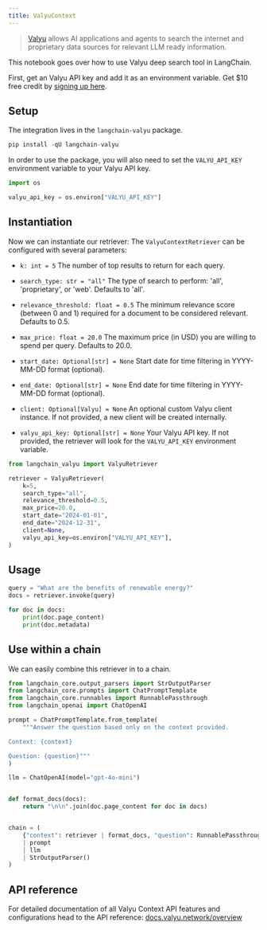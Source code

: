 ```yaml
---
title: ValyuContext
---
```


>[Valyu](https://www.valyu.network/) allows AI applications and agents to search the internet and proprietary data sources for relevant LLM ready information.

This notebook goes over how to use Valyu deep search tool in LangChain.

First, get an Valyu API key and add it as an environment variable. Get $10 free credit  by [signing up here](https://platform.valyu.network/).

## Setup

The integration lives in the `langchain-valyu` package.

```python
pip install -qU langchain-valyu
```

In order to use the package, you will also need to set the `VALYU_API_KEY` environment variable to your Valyu API key.

```python
import os

valyu_api_key = os.environ["VALYU_API_KEY"]
```

## Instantiation

Now we can instantiate our retriever:
The `ValyuContextRetriever` can be configured with several parameters:

- `k: int = 5`
  The number of top results to return for each query.

- `search_type: str = "all"`
  The type of search to perform: 'all', 'proprietary', or 'web'. Defaults to 'all'.

- `relevance_threshold: float = 0.5`
  The minimum relevance score (between 0 and 1) required for a document to be considered relevant. Defaults to 0.5.

- `max_price: float = 20.0`
  The maximum price (in USD) you are willing to spend per query. Defaults to 20.0.

- `start_date: Optional[str] = None`
  Start date for time filtering in YYYY-MM-DD format (optional).

- `end_date: Optional[str] = None`
  End date for time filtering in YYYY-MM-DD format (optional).

- `client: Optional[Valyu] = None`
  An optional custom Valyu client instance. If not provided, a new client will be created internally.

- `valyu_api_key: Optional[str] = None`
  Your Valyu API key. If not provided, the retriever will look for the `VALYU_API_KEY` environment variable.

```python
from langchain_valyu import ValyuRetriever

retriever = ValyuRetriever(
    k=5,
    search_type="all",
    relevance_threshold=0.5,
    max_price=20.0,
    start_date="2024-01-01",
    end_date="2024-12-31",
    client=None,
    valyu_api_key=os.environ["VALYU_API_KEY"],
)
```

## Usage

```python
query = "What are the benefits of renewable energy?"
docs = retriever.invoke(query)

for doc in docs:
    print(doc.page_content)
    print(doc.metadata)
```

## Use within a chain

We can easily combine this retriever in to a chain.

```python
from langchain_core.output_parsers import StrOutputParser
from langchain_core.prompts import ChatPromptTemplate
from langchain_core.runnables import RunnablePassthrough
from langchain_openai import ChatOpenAI

prompt = ChatPromptTemplate.from_template(
    """Answer the question based only on the context provided.

Context: {context}

Question: {question}"""
)

llm = ChatOpenAI(model="gpt-4o-mini")


def format_docs(docs):
    return "\n\n".join(doc.page_content for doc in docs)


chain = (
    {"context": retriever | format_docs, "question": RunnablePassthrough()}
    | prompt
    | llm
    | StrOutputParser()
)
```

## API reference

For detailed documentation of all Valyu Context API features and configurations head to the API reference: [docs.valyu.network/overview](https://docs.valyu.network/overview)
